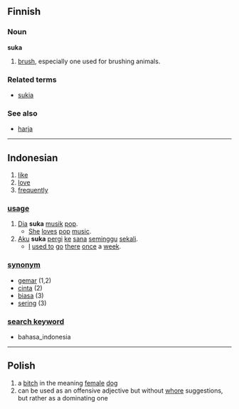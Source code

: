 ==Finnish==

===Noun===
'''suka'''

# [[brush]], especially one used for brushing animals.

===Related terms===
*[[sukia]]

===See also===
*[[harja#Finnish|harja]]

----

==Indonesian ==

# [[like]]
# [[love]]
# [[frequently]]

=== [[usage]] ===
# [[dia|Dia]] '''suka''' [[musik]] [[pop]].
#* [[she|She]] [[love]]s [[pop]] [[music]].
# [[aku|Aku]] '''suka''' [[pergi]] [[ke]] [[sana]] [[minggu|seminggu]] [[sekali]].
#* [[I]] [[used to]] [[go]] [[there]] [[once]] a [[week]].

=== [[synonym]] ===
* [[gemar]] (1,2)
* [[cinta]] (2)
* [[biasa]] (3)
* [[sering]] (3)

=== [[search keyword]] ===
* bahasa_indonesia

----

==Polish== 

# a [[bitch]] in the meaning [[female]] [[dog]]
# can be used as an offensive adjective but without [[whore]] suggestions, but rather as a dominating one